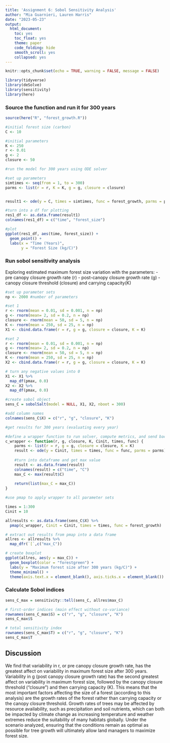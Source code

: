```yaml
---
title: 'Assignment 6: Sobol Sensitivity Analysis'
author: "Mia Guarnieri, Lauren Harris"
date: "2023-05-23"
output:
  html_document:
    toc: yes
    toc_float: yes
    theme: paper
    code_folding: hide
    smooth_scroll: yes
    collapsed: yes
---
```


```r
knitr::opts_chunk$set(echo = TRUE, warning = FALSE, message = FALSE)

library(tidyverse)
library(deSolve)
library(sensitivity)
library(here)
```

### Source the function and run it for 300 years

```r
source(here("R", "forest_growth.R"))

#initial forest size (carbon)
C <- 10

#initial parameters
K <- 250
r <- 0.01
g <- 2
closure <- 50

#run the model for 300 years using ODE solver

#set up parameters
simtimes <- seq(from = 1, to = 300)
parms <- list(r = r, K = K, g = g, closure = closure)


result1 <- ode(y = C, times = simtimes, func = forest_growth, parms = parms)

#turn into a df for plotting
res1_df <- as.data.frame(result1)
colnames(res1_df) = c("time", "forest_size")

#plot
ggplot(res1_df, aes(time, forest_size)) + 
  geom_point() +
  labs(x = "Time (Years)",
       y = "Forest Size (kg/C)")

```

### Run sobol sensitivity analysis

Exploring estimated maximum forest size variation with the parameters:
- pre canopy closure growth rate (r)
- post-canopy closure growth rate (g)
- canopy closure threshold (closure) and carrying capacity(K)

```r
#set up parameter sets
np <- 2000 #number of parameters

#set 1
r <- rnorm(mean = 0.01, sd = 0.001, n = np)
g <- rnorm(mean= 2, sd = 0.2, n = np)
closure <- rnorm(mean = 50, sd = 5, n = np)
K <- rnorm(mean = 250, sd = 25, n = np)
X1 <- cbind.data.frame(r = r, g = g, closure = closure, K = K)

#set 2
r <- rnorm(mean = 0.01, sd = 0.001, n = np)
g <- rnorm(mean= 2, sd = 0.2, n = np)
closure <- rnorm(mean = 50, sd = 5, n = np)
K <- rnorm(mean = 250, sd = 25, n = np)
X2 <- cbind.data.frame(r = r, g = g, closure = closure, K = K)

# turn any negative values into 0
X1 <- X1 %>% 
  map_df(pmax, 0.0)
X2 <- X2 %>% 
  map_df(pmax, 0.0)

#create sobol object
sens_C = sobolSalt(model = NULL, X1, X2, nboot = 300)

#add column names
colnames(sens_C$X) = c("r", "g", "closure", "K")

#get results for 300 years (evaluating every year)

#define a wrapper function to run solver, compute metrics, and send back results for each parameter
c_wrapper <- function(r, g, closure, K, Cinit, times, func) {
    parms <- list(r = r, g = g, closure = closure, K = K)
    result <- ode(y = Cinit, times = times, func = func, parms = parms) 
  
    #turn into dataframe and get max value
    result <- as.data.frame(result)
    colnames(result) = c("time", "C")
    max_C <- max(result$C)
    
    return(list(max_C = max_C))
}

#use pmap to apply wrapper to all parameter sets

times = 1:300
Cinit = 10

allresults <- as.data.frame(sens_C$X) %>% 
  pmap(c_wrapper, Cinit = Cinit, times = times, func = forest_growth)

```
```r
# extract out results from pmap into a data frame
allres <- allresults %>% 
  map_dfr(`[`,c("max_C"))

# create boxplot
ggplot(allres, aes(y = max_C)) +
  geom_boxplot(color = "forestgreen") +
  labs(y = "Maximum forest size after 300 years (kg/C)") +
  theme_minimal() +
  theme(axis.text.x = element_blank(), axis.ticks.x = element_blank())
```


### Calculate Sobol indices

```r
sens_C_max = sensitivity::tell(sens_C, allres$max_C)

# first-order indices (main effect without co-variance)
rownames(sens_C_max$S) = c("r", "g", "closure", "K")
sens_C_max$S

# total sensitivity index 
rownames(sens_C_max$T) = c("r", "g", "closure", "K")
sens_C_max$T
```

## Discussion
We find that variability in r, or pre canopy closure growth rate, has the greatest affect on variability in maximum forest size after 300 years. Variability in g (post canopy closure growth rate) has the second greatest affect on variability in maximum forest size, followed by the canopy closure threshold ("closure") and then carrying capacity (K). This means that the most important factors affecting the size of a forest (according to this analysis) are the growth rates of the forest rather than carrying capacity or the canopy closure threshold. Growth rates of trees may be affected by resource availability, such as precipitation and soil nutrients, which can both be impacted by climate change as increasing temperature and weather extremes reduce the suitability of many habitats globally. Under the scenario analyzed, ensuring that the conditions remain as optimal as possible for tree growth will ultimately allow land managers to maximize forest size.
